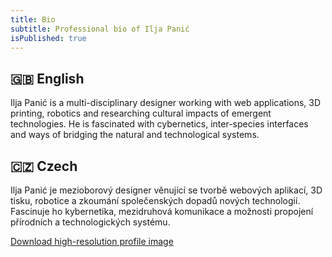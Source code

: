 ```yaml
---
title: Bio
subtitle: Professional bio of Ilja Panić
isPublished: true
---
```


## 🇬🇧 English

Ilja Panić is a multi-disciplinary designer working with web applications, 3D printing, robotics and researching cultural impacts of emergent technologies. He is fascinated with cybernetics, inter-species interfaces and ways of bridging the natural and technological systems.

## 🇨🇿 Czech

Ilja Panić je mezioborový designer věnující se tvorbě webových aplikací, 3D tisku, robotice a zkoumání společenských dopadů nových technologií. Fascinuje ho kybernetika, mezidruhová komunikace a možnosti propojení přírodních a technologických systému.

[Download high-resolution profile image](https://www.dropbox.com/sh/z6ypsgt17cjmjhp/AACY_m7TiWDafikaBC2lU3z-a?dl=0)
